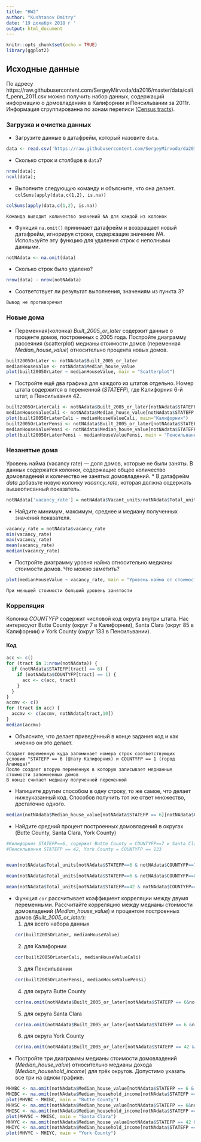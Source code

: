 ```yaml
---
title: "HW2"
author: "Kushtanov Dmitry"
date: '19 декабря 2018 г '
output: html_document
---
```


```r
knitr::opts_chunk$set(echo = TRUE)
library(ggplot2)
```

## Исходные данные

По адресу https://raw.githubusercontent.com/SergeyMirvoda/da2016/master/data/calif_penn_2011.csv можно получить набор данных, 
содержащий информацию о домовладениях в Калифорнии и Пенсильвании за 2011г. Информация сгруппированна по зонам переписи ([Census tracts](https://en.wikipedia.org/wiki/Census_tract)).

### Загрузка и очистка данных
- Загрузите данные в датафрейм, который назовите ``data``.
```r
data <- read.csv('https://raw.githubusercontent.com/SergeyMirvoda/da2016/master/data/calif_penn_2011.csv');
```
- Сколько строк и столбцов в ``data``?
```r
nrow(data); 
ncol(data); 
```
- Выполните следующую команду и объясните, что она делает.
```colSums(apply(data,c(1,2), is.na))```
```r
colSums(apply(data,c(1,2), is.na))
```
```Команда выводит количество значений NA для каждой из колонок```

- Функция ``na.omit()`` принимает датафрейм и возвращает новый датафрейм, игнорируя строки, содержащие
значение _NA_. Используйте эту функцию для удаления строк с неполными данными.
```r
notNAdata <- na.omit(data)
```
- Сколько строк было удалено?
```r
nrow(data) - nrow(notNAdata)
```
- Соответствует ли результат выполнения, значениям из пункта 3?

```Вывод не противоречит```

### Новые дома
* Переменная(колонка) _Built_2005_or_later_ содержит данные о проценте домов, построенных с 2005 года. Постройте диаграмму рассеяния (scatterplot)
медианы стоимости домов (переменная _Median_house_value_) относительно процента новых домов.
```r
built2005OrLater <- notNAdata$Built_2005_or_later
medianHouseValue <- notNAdata$Median_house_value
plot(built2005OrLater ~ medianHouseValue, main = "Scatterplot")
```

* Постройте ещё два графика для каждого из штатов отдельно. Номер штата содержится в переменной (_STATEFP_), где Калифорния 6-й штат, а Пенсильвания 42.
```r
built2005OrLaterCali <- notNAdata$Built_2005_or_later[notNAdata$STATEFP == 6]
medianHouseValueCali <- notNAdata$Median_house_value[notNAdata$STATEFP == 6]
plot(built2005OrLaterCali ~ medianHouseValueCali, main="Калифорния")
built2005OrLaterPensi <- notNAdata$Built_2005_or_later[notNAdata$STATEFP == 42]
medianHouseValuePensi <- notNAdata$Median_house_value[notNAdata$STATEFP == 42]
plot(built2005OrLaterPensi ~ medianHouseValuePensi, main = "Пенсильвания")
```

### Незанятые дома
Уровень найма (vacancy rate) — доля домов, которые не были заняты. В данных содержатся колонки,
содержащие общее количество домовладений и количество не занятых домовладений. 
* В датафрейм _data_ добавьте новую колонку _vacancy_rate_, которая должна содержать вышеописанный показатель.
```r
notNAdata['vacancy_rate'] = notNAdata$Vacant_units/notNAdata$Total_units
```
* Найдите минимум, максимум, среднее и медиану полученных значений показателя. 
```r
vacancy_rate = notNAdata$vacancy_rate
min(vacancy_rate)
max(vacancy_rate)
mean(vacancy_rate)
median(vacancy_rate)
```
* Постройте диаграмму уровня найма относительно медианы стоимости домов. Что можно заметить?
```r
plot(medianHouseValue ~ vacancy_rate, main = "Уровень найма от стоимости")
```
```При меньшей стоимости больший уровень занятости```

### Корреляция
Колонка _COUNTYFP_ содержит числовой код округа внутри штата. Нас интересуют Butte County (округ 7 в Калифорнии), Santa Clara (округ 85 в Калифорнии) 
и York County (округ 133 в Пенсильвании).

#### Код
```r
acc <- c()
for (tract in 1:nrow(notNAdata)) {
  if (notNAdata$STATEFP[tract] == 6) {
    if (notNAdata$COUNTYFP[tract] == 1) {
      acc <- c(acc, tract)
    }
  }
}
accmv <- c()
for (tract in acc) {
  accmv <- c(accmv, notNAdata[tract,10])
}
median(accmv)
```

* Объясните, что делает приведённый в конце задания код и как именно он это делает.
```
Создает переменную куда запоминает номера строк соответствующих условию "STATEFP == 6 (Штату Калифорния) и COUNTYFP == 1 (город Аламеда)"
После создает вторую переменную в которую записывает медианные стоимости запомненных домов
В конце считает медиану полученной переменной
```

* Напишите другим способом в одну строку, то же самое, что делает нижеуказанный код. Способов получить тот же ответ множество, достаточно одного.
```r
median(notNAdata$Median_house_value[notNAdata$STATEFP == 6][notNAdata$COUNTYFP == 1], na.rm = TRUE)
```

* Найдите средний процент построенных домовладений в округах (Butte County, Santa Clara, York County)
```r
#Килифорния STATEFP==6, содержит Butte County = COUNTYFP==7 и Santa Clara =  COUNTYFP==85
#Пенсильвания STATEFP == 42, York County = COUNTYFP == 133


mean(notNAdata$Total_units[notNAdata$STATEFP==6 & notNAdata$COUNTYFP==7]/sum(notNAdata$Total_units[notNAdata$STATEFP==6]), na.rm = TRUE)

mean(notNAdata$Total_units[notNAdata$STATEFP==6 & notNAdata$COUNTYFP==85]/sum(notNAdata$Total_units[notNAdata$STATEFP==6]), na.rm = TRUE)

mean(notNAdata$Total_units[notNAdata$STATEFP==42 & notNAdata$COUNTYFP==133]/sum(notNAdata$Total_units[notNAdata$STATEFP==42]), na.rm = TRUE)

```

* Функция ``cor`` рассчитывает коэффициент корреляции между двумя переменными. Рассчитайте корреляцию между
медианы стоимости домовладений (_Median_house_value_) и процентом построенных домов (_Built_2005_or_later_):
  1. для всего набора данных
```r
cor(built2005OrLater, medianHouseValue)
```

  2. для Калифорнии
```r
cor(built2005OrLaterCali, medianHouseValueCali)
```

  3. для Пенсильвании
```r
cor(built2005OrLaterPensi, medianHouseValuePensi)
```

  4. для округа Butte County
```r
cor(na.omit(notNAdata$Built_2005_or_later[notNAdata$STATEFP == 6&notNAdata$COUNTYFP == 7]), na.omit(notNAdata$Median_house_value[notNAdata$STATEFP == 6&notNAdata$COUNTYFP == 7]))
```

  5. для округа Santa Clara
```r
cor(na.omit(notNAdata$Built_2005_or_later[notNAdata$STATEFP == 6 &notNAdata$COUNTYFP == 85]), na.omit(notNAdata$Median_house_value[notNAdata$STATEFP == 6 & notNAdata$COUNTYFP == 85]))
```

  6. для округа York County
```r
cor(na.omit(notNAdata$Built_2005_or_later[notNAdata$STATEFP == 42 & notNAdata$COUNTYFP == 133]), na.omit(notNAdata$Median_house_value[notNAdata$STATEFP == 42 & notNAdata$COUNTYFP == 133]))
```

* Постройте три диаграммы медианы стоимости домовладений (_Median_house_value_) относительно медианы дохода (_Median_household_income_) 
для трёх округов. Допустимо указать все три на одном графике.
```r
MHVBC <- na.omit(notNAdata$Median_house_value[notNAdata$STATEFP == 6 & notNAdata$COUNTYFP == 7])
MHIBC <- na.omit(notNAdata$Median_household_income[notNAdata$STATEFP == 6&notNAdata$COUNTYFP == 7])
plot(MHVBC ~ MHIBC, main = "Butte County")
MHVSC <- na.omit(notNAdata$Median_house_value[notNAdata$STATEFP == 6&notNAdata$COUNTYFP == 85])
MHISC <- na.omit(notNAdata$Median_household_income[notNAdata$STATEFP == 6&notNAdata$COUNTYFP == 85])
plot(MHVSC ~ MHISC, main = "Santa Clara")
MHVYC <- na.omit(notNAdata$Median_house_value[notNAdata$STATEFP == 42 & notNAdata$COUNTYFP == 133])
MHIYC <- na.omit(notNAdata$Median_household_income[notNAdata$STATEFP == 42 & notNAdata$COUNTYFP == 133])
plot(MHVYC ~ MHIYC, main = "York County")
```
